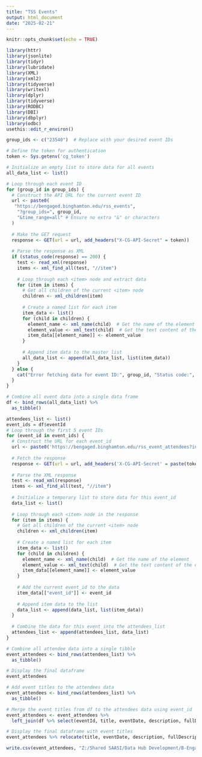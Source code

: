 ```yaml
---
title: "TSS Events"
output: html_document
date: "2025-02-21"
---
```


```r
knitr::opts_chunk$set(echo = TRUE)
```


```r
library(httr)
library(jsonlite)
library(tidyr)
library(lubridate)
library(XML)
library(xml2)
library(tidyverse)
library(writexl)
library(dplyr)
library(tidyverse)
library(RODBC)
library(DBI)
library(dbplyr)
library(odbc)
usethis::edit_r_environ()
```

```r
group_ids <- c("23540")  # Replace with your desired event IDs

# Define the token for authentication
token <- Sys.getenv('cg_token')

# Initialize an empty list to store data for all events
all_data_list <- list()

# Loop through each event ID
for (group_id in group_ids) {
  # Construct the API URL for the current event ID
  url <- paste0(
   "https://bengaged.binghamton.edu/rss_events",
    "?group_ids=", group_id, 
    "&time_range=all" # Ensure no extra "&" or characters
  )
  
  # Make the GET request
  response <- GET(url = url, add_headers("X-CG-API-Secret" = token))
  
  # Parse the response as XML
  if (status_code(response) == 200) {
    test <- read_xml(response)
    items <- xml_find_all(test, "//item")
    
    # Loop through each <item> node and extract data
    for (item in items) {
      # Get all children of the current <item> node
      children <- xml_children(item)
      
      # Create a named list for each item
      item_data <- list()
      for (child in children) {
        element_name <- xml_name(child)  # Get the name of the element
        element_value <- xml_text(child)  # Get the text content of the element
        item_data[[element_name]] <- element_value
      }
      
      # Append item data to the master list
      all_data_list <- append(all_data_list, list(item_data))
    }
  } else {
    cat("Error fetching data for event ID:", group_id, "Status code:", status_code(response), "\n")
  }
}

# Combine all event data into a single data frame
df <- bind_rows(all_data_list) %>% 
  as_tibble()
```



```r
attendees_list <- list()
event_ids = df$eventId
# Loop through the first 5 event IDs
for (event_id in event_ids) {
  # Construct the URL for each event_id
  url <- paste0('https://bengaged.binghamton.edu/rss_event_attendees?include_deactivated_users=1&event_id=', event_id)
  
  # Fetch the response
  response <- GET(url = url, add_headers('X-CG-API-Secret' = paste(token)))
  
  # Parse the XML response
  test <- read_xml(response)
  items <- xml_find_all(test, "//item")
  
  # Initialize a temporary list to store data for this event_id
  data_list <- list()
  
  # Loop through each <item> node in the response
  for (item in items) {
    # Get all children of the current <item> node
    children <- xml_children(item)
    
    # Create a named list for each item
    item_data <- list()
    for (child in children) {
      element_name <- xml_name(child)  # Get the name of the element
      element_value <- xml_text(child)  # Get the text content of the element
      item_data[[element_name]] <- element_value
    }
    
    # Add the current event_id to the data
    item_data[["event_id"]] <- event_id
    
    # Append item data to the list
    data_list <- append(data_list, list(item_data))
  }
  
  # Combine the data for this event into the attendees_list
  attendees_list <- append(attendees_list, data_list)
}

# Combine all attendee data into a single tibble
event_attendees <- bind_rows(attendees_list) %>% 
  as_tibble()

# Display the final dataframe
event_attendees
```

```r
# Add event titles to the attendees data
event_attendees <- bind_rows(attendees_list) %>% 
  as_tibble()

# Merge the event titles from df to the attendees data using event_id
event_attendees <- event_attendees %>%
  left_join(df %>% select(eventId, title, eventDate, description, fullDescription, eventLink), by = "eventId")

# Display the final dataframe with event titles
event_attendees %>% relocate(title, eventDate, description, fullDescription, eventLink)

```

```r
write.csv(event_attendees, "Z:/Shared SAASI/Data Hub Development/B-Engaged Migration/B-Engaged Dumps/Attendees/TSS Event Attendees.csv")
```


